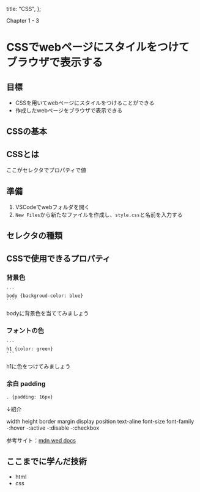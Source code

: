   title: "CSS",
};

Chapter 1 - 3

# CSSでwebページにスタイルをつけてブラウザで表示する

## 目標

- CSSを用いてwebページにスタイルをつけることができる
- 作成したwebページをブラウザで表示できる


## CSSの基本

## CSSとは

ここがセレクタでプロパティで値

## 準備

1. VSCodeでwebフォルダを開く
1. `New Files`から新たなファイルを作成し、`style.css`と名前を入力する

## セレクタの種類

## CSSで使用できるプロパティ

### 背景色

    ```
    body {backgroud-color: blue}
    ```

bodyに背景色を当ててみましょう

### フォントの色

    ```
    h1 {color: green}
    ```

h1に色をつけてみましょう

### 余白 padding

```
. {padding: 16px}
```

↓紹介

width
height
border
margin
display
position
text-aline
font-size
font-family
-:hover
-:active
-:disable
-:checkbox

参考サイト：[mdn wed docs](https://developer.mozilla.org/ja/docs/Learn/Getting_started_with_the_web)

## ここまでに学んだ技術

- html
- css